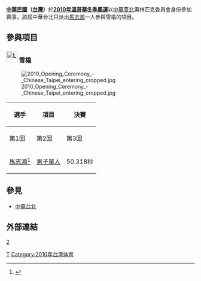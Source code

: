 {{Infobox Country Olympics
|NOC=TPE
|games=2010年冬季
|competitors=1
|sports=1
|flagbearer=[[馬志鴻|馬志鴻]]
|officials=
}}
'''[[中華民國|中華民國]]（[[台灣|台灣]]）'''於'''[[2010年冬季奧林匹克運動會|2010年溫哥華冬季奧運]]'''以[[中華臺北|中華臺北]]奧林匹克委員會身份參加賽事，該屆中華台北只派出[[馬志鴻|馬志鴻]]一人參與雪橇的項目。

== 參與項目 ==
===[[File:Luge_pictogram.svg|30px]] 雪橇 ===
[[File:2010_Opening_Ceremony_-_Chinese_Taipei_entering_cropped.jpg|thumb]]
{|class="wikitable" style="text-align:center"
|-
!rowspan="2"|選手
!rowspan="2"|項目
!colspan="6"|決賽
|-
!第1回
!第2回
!第3回
!第4回
!總計
!排名
|-
|align="left"|[[馬志鴻|馬志鴻]]<ref>{{Cite web |url=http://www.vancouver2010.com/olympic-luge/athletes/chih-hung-ma_ath1009514Hp.html |title=Vancouver2010.com |accessdate=2010-02-15 |archive-date=2010-02-15 |archive-url=https://web.archive.org/web/20100215132743/http://www.vancouver2010.com/olympic-luge/athletes/chih-hung-ma_ath1009514Hp.html |dead-url=no }}</ref>
|align="left"|[[2010年冬季奧林匹克運動會雪橇比賽|男子單人]]
|50.318秒
|50.460秒
|51.090秒
|50.494秒
|3分22.362秒
|第34名
|}

==參見==
*[[中華台北|中華台北]]

== 外部連結 ==
{{Reflist}}

{{NOCin2010WinterOlympics}}
{{Country at games navbox|TPE|奧林匹克運動會}}

[[Category:2010年冬季奥林匹克运动会代表团|T]]
[[Category:2010年台湾体育|Category:2010年台湾体育]]
[[分類:冬季奧林匹克運動會中華台北代表團|2]]